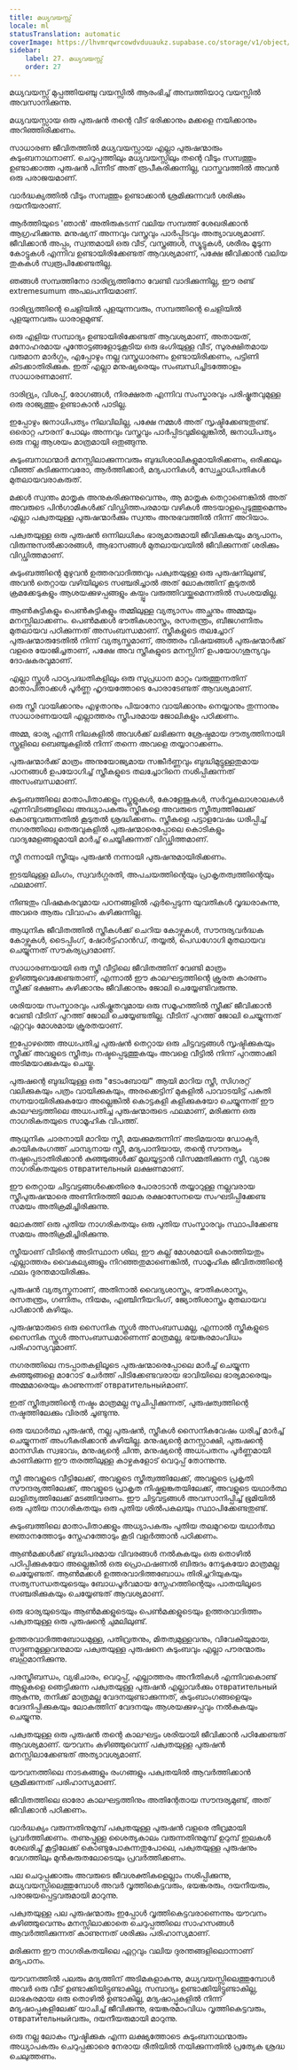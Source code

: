 ```yaml
---
title: മധ്യവയസ്സ്
locale: ml
statusTranslation: automatic
coverImage: https://lhvmrqwrcowdvduuaukz.supabase.co/storage/v1/object/public/strapi-uploads/small_cover-educacion-fundamental.webp-2d51a7828a2b1309555be27f7e2a61a0.webp
sidebar:
    label: 27. മധ്യവയസ്സ്
    order: 27
---
```

മധ്യവയസ്സ് മുപ്പത്തിയഞ്ചു വയസ്സിൽ ആരംഭിച്ച് അമ്പത്തിയാറു വയസ്സിൽ അവസാനിക്കുന്നു.

മധ്യവയസ്സായ ഒരു പുരുഷൻ തന്റെ വീട് ഭരിക്കാനും മക്കളെ നയിക്കാനും അറിഞ്ഞിരിക്കണം.

സാധാരണ ജീവിതത്തിൽ മധ്യവയസ്സായ എല്ലാ പുരുഷന്മാരും കുടുംബനാഥനാണ്. ചെറുപ്പത്തിലും മധ്യവയസ്സിലും തന്റെ വീടും സമ്പത്തും ഉണ്ടാക്കാത്ത പുരുഷൻ പിന്നീട് അത് രൂപീകരിക്കുന്നില്ല, വാസ്തവത്തിൽ അവൻ ഒരു പരാജയമാണ്.

വാർദ്ധക്യത്തിൽ വീടും സമ്പത്തും ഉണ്ടാക്കാൻ ശ്രമിക്കുന്നവർ ശരിക്കും ദയനീയരാണ്.

ആർത്തിയുടെ 'ഞാൻ' അതിരുകടന്ന് വലിയ സമ്പത്ത് ശേഖരിക്കാൻ ആഗ്രഹിക്കുന്നു. മനുഷ്യന് അന്നവും വസ്ത്രവും പാർപ്പിടവും അത്യാവശ്യമാണ്. ജീവിക്കാൻ അപ്പം, സ്വന്തമായി ഒരു വീട്, വസ്ത്രങ്ങൾ, സ്യൂട്ടുകൾ, ശരീരം മൂടുന്ന കോട്ടുകൾ എന്നിവ ഉണ്ടായിരിക്കേണ്ടത് ആവശ്യമാണ്, പക്ഷേ ജീവിക്കാൻ വലിയ തുകകൾ സ്വരൂപിക്കേണ്ടതില്ല.

ഞങ്ങൾ സമ്പത്തിനോ ദാരിദ്ര്യത്തിനോ വേണ്ടി വാദിക്കുന്നില്ല, ഈ രണ്ട് extremesumum അപലപനീയമാണ്.

ദാരിദ്ര്യത്തിന്റെ ചെളിയിൽ പുളയുന്നവരും, സമ്പത്തിന്റെ ചെളിയിൽ പുളയുന്നവരും ധാരാളമുണ്ട്.

ഒരു എളിയ സമ്പാദ്യം ഉണ്ടായിരിക്കേണ്ടത് ആവശ്യമാണ്, അതായത്, മനോഹരമായ പൂന്തോട്ടങ്ങളോടുകൂടിയ ഒരു ഭംഗിയുള്ള വീട്, സുരക്ഷിതമായ വരുമാന മാർഗ്ഗം, എപ്പോഴും നല്ല വസ്ത്രധാരണം ഉണ്ടായിരിക്കണം, പട്ടിണി കിടക്കാതിരിക്കുക. ഇത് എല്ലാ മനുഷ്യരെയും സംബന്ധിച്ചിടത്തോളം സാധാരണമാണ്.

ദാരിദ്ര്യം, വിശപ്പ്, രോഗങ്ങൾ, നിരക്ഷരത എന്നിവ സംസ്കാരവും പരിഷ്കൃതവുമുള്ള ഒരു രാജ്യത്തും ഉണ്ടാകാൻ പാടില്ല.

ഇപ്പോഴും ജനാധിപത്യം നിലവിലില്ല, പക്ഷേ നമ്മൾ അത് സൃഷ്ടിക്കേണ്ടതുണ്ട്. ഒരൊറ്റ പൗരന് പോലും അന്നവും വസ്ത്രവും പാർപ്പിടവുമില്ലെങ്കിൽ, ജനാധിപത്യം ഒരു നല്ല ആശയം മാത്രമായി ഒതുങ്ങുന്നു.

കുടുംബനാഥന്മാർ മനസ്സിലാക്കുന്നവരും ബുദ്ധിശാലികളുമായിരിക്കണം, ഒരിക്കലും വീഞ്ഞ് കുടിക്കുന്നവരോ, ആർത്തിക്കാർ, മദ്യപാനികൾ, സ്വേച്ഛാധിപതികൾ മുതലായവരാകരുത്.

മക്കൾ സ്വന്തം മാതൃക അനുകരിക്കുന്നുവെന്നും, ആ മാതൃക തെറ്റാണെങ്കിൽ അത് അവരുടെ പിൻഗാമികൾക്ക് വിഡ്ഢിത്തപരമായ വഴികൾ അടയാളപ്പെടുത്തുമെന്നും എല്ലാ പക്വതയുള്ള പുരുഷന്മാർക്കും സ്വന്തം അനുഭവത്തിൽ നിന്ന് അറിയാം.

പക്വതയുള്ള ഒരു പുരുഷൻ ഒന്നിലധികം ഭാര്യമാരുമായി ജീവിക്കുകയും മദ്യപാനം, വിരുന്നുസൽക്കാരങ്ങൾ, ആഭാസങ്ങൾ മുതലായവയിൽ ജീവിക്കുന്നത് ശരിക്കും വിഡ്ഢിത്തമാണ്.

കുടുംബത്തിന്റെ മുഴുവൻ ഉത്തരവാദിത്തവും പക്വതയുള്ള ഒരു പുരുഷനിലുണ്ട്, അവൻ തെറ്റായ വഴിയിലൂടെ സഞ്ചരിച്ചാൽ അത് ലോകത്തിന് കൂടുതൽ ക്രമക്കേടുകളും ആശയക്കുഴപ്പങ്ങളും കയ്പ്പും വരുത്തിവയ്ക്കുമെന്നതിൽ സംശയമില്ല.

ആൺകുട്ടികളും പെൺകുട്ടികളും തമ്മിലുള്ള വ്യത്യാസം അച്ഛനും അമ്മയും മനസ്സിലാക്കണം. പെൺമക്കൾ ഭൗതികശാസ്ത്രം, രസതന്ത്രം, ബീജഗണിതം മുതലായവ പഠിക്കുന്നത് അസംബന്ധമാണ്. സ്ത്രീകളുടെ തലച്ചോറ് പുരുഷന്മാരുടേതിൽ നിന്ന് വ്യത്യസ്തമാണ്, അത്തരം വിഷയങ്ങൾ പുരുഷന്മാർക്ക് വളരെ യോജിച്ചതാണ്, പക്ഷേ അവ സ്ത്രീകളുടെ മനസ്സിന് ഉപയോഗശൂന്യവും ദോഷകരവുമാണ്.

എല്ലാ സ്കൂൾ പാഠ്യപദ്ധതികളിലും ഒരു സുപ്രധാന മാറ്റം വരുത്തുന്നതിന് മാതാപിതാക്കൾ പൂർണ്ണ ഹൃദയത്തോടെ പോരാടേണ്ടത് ആവശ്യമാണ്.

ഒരു സ്ത്രീ വായിക്കാനും എഴുതാനും പിയാനോ വായിക്കാനും നെയ്യാനും തുന്നാനും സാധാരണയായി എല്ലാത്തരം സ്ത്രീപരമായ ജോലികളും പഠിക്കണം.

അമ്മ, ഭാര്യ എന്നീ നിലകളിൽ അവൾക്ക് ലഭിക്കുന്ന ശ്രേഷ്ഠമായ ദൗത്യത്തിനായി സ്കൂളിലെ ബെഞ്ചുകളിൽ നിന്ന് തന്നെ അവളെ തയ്യാറാക്കണം.

പുരുഷന്മാർക്ക് മാത്രം അനുയോജ്യമായ സങ്കീർണ്ണവും ബുദ്ധിമുട്ടുള്ളതുമായ പഠനങ്ങൾ ഉപയോഗിച്ച് സ്ത്രീകളുടെ തലച്ചോറിനെ നശിപ്പിക്കുന്നത് അസംബന്ധമാണ്.

കുടുംബത്തിലെ മാതാപിതാക്കളും സ്കൂളുകൾ, കോളേജുകൾ, സർവ്വകലാശാലകൾ എന്നിവിടങ്ങളിലെ അദ്ധ്യാപകരും സ്ത്രീകളെ അവരുടെ സ്ത്രീത്വത്തിലേക്ക് കൊണ്ടുവരുന്നതിൽ കൂടുതൽ ശ്രദ്ധിക്കണം. സ്ത്രീകളെ പട്ടാളവേഷം ധരിപ്പിച്ച് നഗരത്തിലെ തെരുവുകളിൽ പുരുഷന്മാരെപ്പോലെ കൊടികളും വാദ്യമേളങ്ങളുമായി മാർച്ച് ചെയ്യിക്കുന്നത് വിഡ്ഢിത്തമാണ്.

സ്ത്രീ നന്നായി സ്ത്രീയും പുരുഷൻ നന്നായി പുരുഷനുമായിരിക്കണം.

ഇടയിലുള്ള ലിംഗം, സ്വവർഗ്ഗരതി, അപചയത്തിന്റെയും പ്രാകൃതത്വത്തിന്റെയും ഫലമാണ്.

നീണ്ടതും വിഷമകരവുമായ പഠനങ്ങളിൽ ഏർപ്പെടുന്ന യുവതികൾ വൃദ്ധരാകുന്നു, അവരെ ആരും വിവാഹം കഴിക്കുന്നില്ല.

ആധുനിക ജീവിതത്തിൽ സ്ത്രീകൾക്ക് ചെറിയ കോഴ്സുകൾ, സൗന്ദര്യവർദ്ധക കോഴ്സുകൾ, ടൈപ്പിംഗ്, ഷോർട്ട്ഹാൻഡ്, തയ്യൽ, പെഡഗോഗി മുതലായവ ചെയ്യുന്നത് സൗകര്യപ്രദമാണ്.

സാധാരണയായി ഒരു സ്ത്രീ വീട്ടിലെ ജീവിതത്തിന് വേണ്ടി മാത്രം ഉഴിഞ്ഞുവെക്കേണ്ടതാണ്, എന്നാൽ ഈ കാലഘട്ടത്തിന്റെ ക്രൂരത കാരണം സ്ത്രീക്ക് ഭക്ഷണം കഴിക്കാനും ജീവിക്കാനും ജോലി ചെയ്യേണ്ടിവരുന്നു.

ശരിയായ സംസ്കാരവും പരിഷ്കൃതവുമായ ഒരു സമൂഹത്തിൽ സ്ത്രീക്ക് ജീവിക്കാൻ വേണ്ടി വീടിന് പുറത്ത് ജോലി ചെയ്യേണ്ടതില്ല. വീടിന് പുറത്ത് ജോലി ചെയ്യുന്നത് ഏറ്റവും മോശമായ ക്രൂരതയാണ്.

ഇപ്പോഴത്തെ അധഃപതിച്ച പുരുഷൻ തെറ്റായ ഒരു ചിട്ടവട്ടങ്ങൾ സൃഷ്ടിക്കുകയും സ്ത്രീക്ക് അവളുടെ സ്ത്രീത്വം നഷ്ടപ്പെടുത്തുകയും അവളെ വീട്ടിൽ നിന്ന് പുറത്താക്കി അടിമയാക്കുകയും ചെയ്തു.

പുരുഷന്റെ ബുദ്ധിയുള്ള ഒരു "ടോംബോയ്" ആയി മാറിയ സ്ത്രീ, സിഗരറ്റ് വലിക്കുകയും പത്രം വായിക്കുകയും, അരക്കെട്ടിന് മുകളിൽ പാവാടയിട്ട് പകുതി നഗ്നയായിരിക്കുകയോ അല്ലെങ്കിൽ കൊട്ടകളി കളിക്കുകയോ ചെയ്യുന്നത് ഈ കാലഘട്ടത്തിലെ അധഃപതിച്ച പുരുഷന്മാരുടെ ഫലമാണ്, മരിക്കുന്ന ഒരു നാഗരികതയുടെ സാമൂഹിക വിപത്ത്.

ആധുനിക ചാരനായി മാറിയ സ്ത്രീ, മയക്കുമരുന്നിന് അടിമയായ ഡോക്ടർ, കായികരംഗത്ത് ചാമ്പ്യനായ സ്ത്രീ, മദ്യപാനിയായ, തന്റെ സൗന്ദര്യം നഷ്ടപ്പെടാതിരിക്കാൻ കുഞ്ഞുങ്ങൾക്ക് മുലയൂട്ടാൻ വിസമ്മതിക്കുന്ന സ്ത്രീ, വ്യാജ നാഗരികതയുടെ отвратительный ലക്ഷണമാണ്.

ഈ തെറ്റായ ചിട്ടവട്ടങ്ങൾക്കെതിരെ പോരാടാൻ തയ്യാറുള്ള നല്ലവരായ സ്ത്രീപുരുഷന്മാരെ അണിനിരത്തി ലോക രക്ഷാസേനയെ സംഘടിപ്പിക്കേണ്ട സമയം അതിക്രമിച്ചിരിക്കുന്നു.

ലോകത്ത് ഒരു പുതിയ നാഗരികതയും ഒരു പുതിയ സംസ്കാരവും സ്ഥാപിക്കേണ്ട സമയം അതിക്രമിച്ചിരിക്കുന്നു.

സ്ത്രീയാണ് വീടിന്റെ അടിസ്ഥാന ശില, ഈ കല്ല് മോശമായി കൊത്തിയതും എല്ലാത്തരം വൈകല്യങ്ങളും നിറഞ്ഞതുമാണെങ്കിൽ, സാമൂഹിക ജീവിതത്തിന്റെ ഫലം ദുരന്തമായിരിക്കും.

പുരുഷൻ വ്യത്യസ്തനാണ്, അതിനാൽ വൈദ്യശാസ്ത്രം, ഭൗതികശാസ്ത്രം, രസതന്ത്രം, ഗണിതം, നിയമം, എഞ്ചിനീയറിംഗ്, ജ്യോതിശാസ്ത്രം മുതലായവ പഠിക്കാൻ കഴിയും.

പുരുഷന്മാരുടെ ഒരു സൈനിക സ്കൂൾ അസംബന്ധമല്ല, എന്നാൽ സ്ത്രീകളുടെ സൈനിക സ്കൂൾ അസംബന്ധമാണെന്ന് മാത്രമല്ല, ഭയങ്കരമാംവിധം പരിഹാസ്യവുമാണ്.

നഗരത്തിലെ നടപ്പാതകളിലൂടെ പുരുഷന്മാരെപ്പോലെ മാർച്ച് ചെയ്യുന്ന കുഞ്ഞുങ്ങളെ മാറോട് ചേർത്ത് പിടിക്കേണ്ടവരായ ഭാവിയിലെ ഭാര്യമാരെയും അമ്മമാരെയും കാണുന്നത് отвратительныйമാണ്.

ഇത് സ്ത്രീത്വത്തിന്റെ നഷ്ടം മാത്രമല്ല സൂചിപ്പിക്കുന്നത്, പുരുഷത്വത്തിന്റെ നഷ്ടത്തിലേക്കും വിരൽ ചൂണ്ടുന്നു.

ഒരു യഥാർത്ഥ പുരുഷൻ, നല്ല പുരുഷൻ, സ്ത്രീകൾ സൈനികവേഷം ധരിച്ച് മാർച്ച് ചെയ്യുന്നത് അംഗീകരിക്കാൻ കഴിയില്ല. മനുഷ്യന്റെ മനസ്സാക്ഷി, പുരുഷന്റെ മാനസിക സ്വഭാവം, മനുഷ്യന്റെ ചിന്ത, മനുഷ്യന്റെ അധഃപതനം പൂർണ്ണമായി കാണിക്കുന്ന ഈ തരത്തിലുള്ള കാഴ്ചകളോട് വെറുപ്പ് തോന്നുന്നു.

സ്ത്രീ അവളുടെ വീട്ടിലേക്ക്, അവളുടെ സ്ത്രീത്വത്തിലേക്ക്, അവളുടെ പ്രകൃതി സൗന്ദര്യത്തിലേക്ക്, അവളുടെ പ്രാകൃത നിഷ്കളങ്കതയിലേക്ക്, അവളുടെ യഥാർത്ഥ ലാളിത്യത്തിലേക്ക് മടങ്ങിവരണം. ഈ ചിട്ടവട്ടങ്ങൾ അവസാനിപ്പിച്ച് ഭൂമിയിൽ ഒരു പുതിയ നാഗരികതയും ഒരു പുതിയ ശിൽപകലയും സ്ഥാപിക്കേണ്ടതുണ്ട്.

കുടുംബത്തിലെ മാതാപിതാക്കളും അധ്യാപകരും പുതിയ തലമുറയെ യഥാർത്ഥ ജ്ഞാനത്തോടും സ്നേഹത്തോടും കൂടി വളർത്താൻ പഠിക്കണം.

ആൺമക്കൾക്ക് ബുദ്ധിപരമായ വിവരങ്ങൾ നൽകുകയും ഒരു തൊഴിൽ പഠിപ്പിക്കുകയോ അല്ലെങ്കിൽ ഒരു പ്രൊഫഷണൽ ബിരുദം നേടുകയോ മാത്രമല്ല ചെയ്യേണ്ടത്. ആൺമക്കൾ ഉത്തരവാദിത്തബോധം തിരിച്ചറിയുകയും സത്യസന്ധതയുടെയും ബോധപൂർവമായ സ്നേഹത്തിന്റെയും പാതയിലൂടെ സഞ്ചരിക്കുകയും ചെയ്യേണ്ടത് ആവശ്യമാണ്.

ഒരു ഭാര്യയുടെയും ആൺമക്കളുടെയും പെൺമക്കളുടെയും ഉത്തരവാദിത്തം പക്വതയുള്ള ഒരു പുരുഷന്റെ ചുമലിലുണ്ട്.

ഉത്തരവാദിത്തബോധമുള്ള, പതിവ്രതനും, മിതത്വമുള്ളവനും, വിവേകിയുമായ, സദ്ഗുണമുള്ളവനുമായ പക്വതയുള്ള പുരുഷനെ കുടുംബവും എല്ലാ പൗരന്മാരും ബഹുമാനിക്കുന്നു.

പരസ്ത്രീബന്ധം, വ്യഭിചാരം, വെറുപ്പ്, എല്ലാത്തരം അനീതികൾ എന്നിവകൊണ്ട് ആളുകളെ ഞെട്ടിക്കുന്ന പക്വതയുള്ള പുരുഷൻ എല്ലാവർക്കും отвратительный ആകുന്നു, തനിക്ക് മാത്രമല്ല വേദനയുണ്ടാക്കുന്നത്, കുടുംബാംഗങ്ങളെയും വേദനിപ്പിക്കുകയും ലോകത്തിന് വേദനയും ആശയക്കുഴപ്പവും നൽകുകയും ചെയ്യുന്നു.

പക്വതയുള്ള ഒരു പുരുഷൻ തന്റെ കാലഘട്ടം ശരിയായി ജീവിക്കാൻ പഠിക്കേണ്ടത് ആവശ്യമാണ്. യൗവനം കഴിഞ്ഞുവെന്ന് പക്വതയുള്ള പുരുഷൻ മനസ്സിലാക്കേണ്ടത് അത്യാവശ്യമാണ്.

യൗവനത്തിലെ നാടകങ്ങളും രംഗങ്ങളും പക്വതയിൽ ആവർത്തിക്കാൻ ശ്രമിക്കുന്നത് പരിഹാസ്യമാണ്.

ജീവിതത്തിലെ ഓരോ കാലഘട്ടത്തിനും അതിന്റേതായ സൗന്ദര്യമുണ്ട്, അത് ജീവിക്കാൻ പഠിക്കണം.

വാർദ്ധക്യം വരുന്നതിനുമുമ്പ് പക്വതയുള്ള പുരുഷൻ വളരെ തീവ്രമായി പ്രവർത്തിക്കണം. തണുപ്പുള്ള ശൈത്യകാലം വരുന്നതിനുമുമ്പ് ഉറുമ്പ് ഇലകൾ ശേഖരിച്ച് കൂട്ടിലേക്ക് കൊണ്ടുപോകുന്നതുപോലെ, പക്വതയുള്ള പുരുഷനും വേഗത്തിലും മുൻകരുതലോടെയും പ്രവർത്തിക്കണം.

പല ചെറുപ്പക്കാരും അവരുടെ ജീവശക്തികളെല്ലാം നശിപ്പിക്കുന്നു, മധ്യവയസ്സിലെത്തുമ്പോൾ അവർ വൃത്തികെട്ടവരും, ഭയങ്കരരും, ദയനീയരും, പരാജയപ്പെട്ടവരുമായി മാറുന്നു.

പക്വതയുള്ള പല പുരുഷന്മാരും ഇപ്പോൾ വൃത്തികെട്ടവരാണെന്നും യൗവനം കഴിഞ്ഞുവെന്നും മനസ്സിലാക്കാതെ ചെറുപ്പത്തിലെ സാഹസങ്ങൾ ആവർത്തിക്കുന്നത് കാണുന്നത് ശരിക്കും പരിഹാസ്യമാണ്.

മരിക്കുന്ന ഈ നാഗരികതയിലെ ഏറ്റവും വലിയ ദുരന്തങ്ങളിലൊന്നാണ് മദ്യപാനം.

യൗവനത്തിൽ പലരും മദ്യത്തിന് അടിമകളാകുന്നു, മധ്യവയസ്സിലെത്തുമ്പോൾ അവർ ഒരു വീട് ഉണ്ടാക്കിയിട്ടുണ്ടാകില്ല, സമ്പാദ്യം ഉണ്ടാക്കിയിട്ടുണ്ടാകില്ല, ലാഭകരമായ ഒരു തൊഴിൽ ഉണ്ടാകില്ല, മദ്യഷാപ്പുകളിൽ നിന്ന് മദ്യഷാപ്പുകളിലേക്ക് യാചിച്ച് ജീവിക്കുന്നു, ഭയങ്കരമാംവിധം വൃത്തികെട്ടവരും, отвратительныйവരും, ദയനീയരുമായി മാറുന്നു.

ഒരു നല്ല ലോകം സൃഷ്ടിക്കുക എന്ന ലക്ഷ്യത്തോടെ കുടുംബനാഥന്മാരും അധ്യാപകരും ചെറുപ്പക്കാരെ നേരായ രീതിയിൽ നയിക്കുന്നതിൽ പ്രത്യേക ശ്രദ്ധ ചെലുത്തണം.
